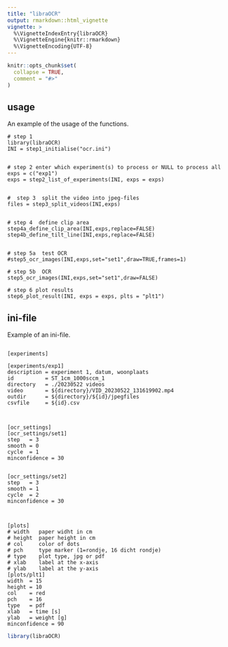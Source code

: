 ```yaml
---
title: "libraOCR"
output: rmarkdown::html_vignette
vignette: >
  %\VignetteIndexEntry{libraOCR}
  %\VignetteEngine{knitr::rmarkdown}
  %\VignetteEncoding{UTF-8}
---
```


```r
knitr::opts_chunk$set(
  collapse = TRUE,
  comment = "#>"
)
```

## usage

An example of the usage of the functions.

```
# step 1
library(libraOCR)
INI = step1_initialise("ocr.ini")


# step 2 enter which experiment(s) to process or NULL to process all
exps = c("exp1")
exps = step2_list_of_experiments(INI, exps = exps)


#  step 3  split the video into jpeg-files
files = step3_split_videos(INI,exps)


# step 4  define clip area
step4a_define_clip_area(INI,exps,replace=FALSE)
step4b_define_tilt_line(INI,exps,replace=FALSE)


# step 5a  test OCR
#step5_ocr_images(INI,exps,set="set1",draw=TRUE,frames=1)

# step 5b  OCR
step5_ocr_images(INI,exps,set="set1",draw=FALSE)

# step 6 plot results
step6_plot_result(INI, exps = exps, plts = "plt1")

```

## ini-file

Example of an ini-file.

```

[experiments]

[experiments/exp1]
description = experiment 1, datum, woonplaats
id          = ST_1cm_1000sccm_1
directory   = ./20230522 videos
video       = ${directory}/VID_20230522_131619902.mp4
outdir      = ${directory}/${id}/jpegfiles
csvfile     = ${id}.csv



[ocr_settings]
[ocr_settings/set1]
step   = 3
smooth = 0
cycle  = 1
minconfidence = 30


[ocr_settings/set2]
step   = 3
smooth = 1
cycle  = 2
minconfidence = 30



[plots]
# width   paper widht in cm
# height  paper height in cm
# col     color of dots
# pch     type marker (1=rondje, 16 dicht rondje)
# type    plot type, jpg or pdf
# xlab    label at the x-axis
# ylab    label at the y-axis
[plots/plt1]
width  = 15
height = 10
col    = red
pch    = 16
type   = pdf
xlab   = time [s]
ylab   = weight [g]
minconfidence = 90

```

```r
library(libraOCR)
```
